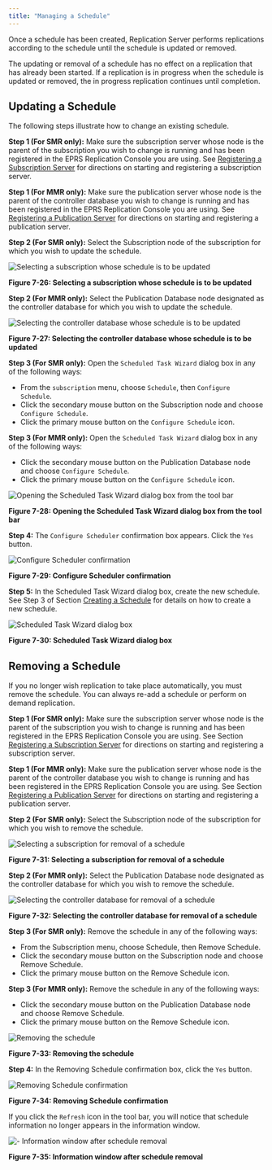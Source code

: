 ```yaml
---
title: "Managing a Schedule"
---
```


<div id="managing_schedule" class="registered_link"></div>

Once a schedule has been created, Replication Server performs replications according to the schedule until the schedule is updated or removed.

The updating or removal of a schedule has no effect on a replication that has already been started. If a replication is in progress when the schedule is updated or removed, the in progress replication continues until completion.

## Updating a Schedule

The following steps illustrate how to change an existing schedule.

**Step 1 (For SMR only):** Make sure the subscription server whose node is the parent of the subscription you wish to change is running and has been registered in the EPRS Replication Console you are using. See [Registering a Subscription Server](../05_smr_operation/03_creating_subscription/01_registering_subscription_server/#registering_subscription_server) for directions on starting and registering a subscription server.

**Step 1 (For MMR only):** Make sure the publication server whose node is the parent of the controller database you wish to change is running and has been registered in the EPRS Replication Console you are using. See [Registering a Publication Server](../05_smr_operation/02_creating_publication/01_registering_publication_server/#registering_publication_server) for directions on starting and registering a publication server.

**Step 2 (For SMR only):** Select the Subscription node of the subscription for which you wish to update the schedule.

![Selecting a subscription whose schedule is to be updated](../images/image207.png)


**Figure 7-26: Selecting a subscription whose schedule is to be updated**

**Step 2 (For MMR only):** Select the Publication Database node designated as the controller database for which you wish to update the schedule.

![Selecting the controller database whose schedule is to be updated](../images/image208.png)

**Figure 7-27: Selecting the controller database whose schedule is to be updated**

**Step 3 (For SMR only):** Open the `Scheduled Task Wizard` dialog box in any of the following ways:

-   From the `subscription` menu, choose `Schedule`, then `Configure Schedule`.
-   Click the secondary mouse button on the Subscription node and choose `Configure Schedule`.
-   Click the primary mouse button on the `Configure Schedule` icon.

**Step 3 (For MMR only):** Open the `Scheduled Task Wizard` dialog box in any of the following ways:

-   Click the secondary mouse button on the Publication Database node and choose `Configure Schedule`.
-   Click the primary mouse button on the `Configure Schedule` icon.

![Opening the Scheduled Task Wizard dialog box from the tool bar](../images/image209.png)

**Figure 7-28: Opening the Scheduled Task Wizard dialog box from the tool bar**

**Step 4:** The `Configure Scheduler` confirmation box appears. Click the `Yes` button.

![Configure Scheduler confirmation](../images/image210.png)

**Figure 7-29: Configure Scheduler confirmation**

**Step 5:** In the Scheduled Task Wizard dialog box, create the new schedule. See Step 3 of Section [Creating a Schedule](02_creating_schedule/#creating_schedule) for details on how to create a new schedule.

![Scheduled Task Wizard dialog box](../images/image211.png)

**Figure 7-30: Scheduled Task Wizard dialog box**

<div id="remove_schedule" class="registered_link"></div>

## Removing a Schedule

If you no longer wish replication to take place automatically, you must remove the schedule. You can always re-add a schedule or perform on demand replication.

**Step 1 (For SMR only):** Make sure the subscription server whose node is the parent of the subscription you wish to change is running and has been registered in the EPRS Replication Console you are using. See Section [Registering a Subscription Server](../05_smr_operation/03_creating_subscription/01_registering_subscription_server/#registering_subscription_server) for directions on starting and registering a subscription server.

**Step 1 (For MMR only):** Make sure the publication server whose node is the parent of the controller database you wish to change is running and has been registered in the EPRS Replication Console you are using. See Section [Registering a Publication Server](../05_smr_operation/02_creating_publication/01_registering_publication_server/#registering_publication_server) for directions on starting and registering a publication server.

**Step 2 (For SMR only):** Select the Subscription node of the subscription for which you wish to remove the schedule.

![Selecting a subscription for removal of a schedule](../images/image207.png)

**Figure 7-31: Selecting a subscription for removal of a schedule**

**Step 2 (For MMR only):** Select the Publication Database node designated as the controller database for which you wish to remove the schedule.

![Selecting the controller database for removal of a schedule](../images/image208.png)

**Figure 7-32: Selecting the controller database for removal of a schedule**

**Step 3 (For SMR only):** Remove the schedule in any of the following ways:

-   From the Subscription menu, choose Schedule, then Remove Schedule.
-   Click the secondary mouse button on the Subscription node and choose Remove Schedule.
-   Click the primary mouse button on the Remove Schedule icon.

**Step 3 (For MMR only):** Remove the schedule in any of the following ways:

* Click the secondary mouse button on the Publication Database node and choose Remove Schedule.
* Click the primary mouse button on the Remove Schedule icon.

![Removing the schedule](../images/image212.png)

**Figure 7-33: Removing the schedule**

**Step 4:** In the Removing Schedule confirmation box, click the `Yes` button.

![Removing Schedule confirmation](../images/image213.png)

**Figure 7-34: Removing Schedule confirmation**

If you click the `Refresh` icon in the tool bar, you will notice that schedule information no longer appears in the information window.

![- Information window after schedule removal](../images/image214.png)

**Figure 7-35: Information window after schedule removal**
